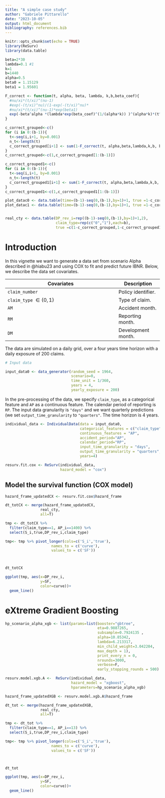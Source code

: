 ```yaml
---
title: "A simple case study"
author: "Gabriele Pittarello"
date: "2023-10-05"
output: html_document
bibliography: references.bib  
---
```


```r
knitr::opts_chunk$set(echo = TRUE)
library(ReSurv)
library(data.table)
```


```r

beta=2*30
lambda=0.1 #1
k=1
b=1440
alpha=0.5
beta0 = 1.15129
beta1 = 1.95601

F_correct <- function(t, alpha, beta, lambda, k,b,beta_coef){
  #nu/xi*(t/xi)^(nu-1)
  #exp(-(t/xi)^nu)/(1-exp(-(t/xi)^nu)*
  #nu/xi*(t/xi)^(nu-1)*exp(beta1)
  exp(-beta^alpha *(lambda*exp(beta_coef)^(1/(alpha*k)) )^(alpha*k)*(t^(-alpha*k)-b^(-alpha*k)) )
}

c_correct_grouped<-c()
for (i in 0:(b-1)){
  t<-seq(i,i+1, by=0.001)
  n_t<-length(t)
  c_correct_grouped[i+1] <- sum(1-F_correct(t, alpha,beta,lambda,k,b, beta0) )/n_t
}
c_correct_grouped<-c(1,c_correct_grouped[1:(b-1)])

c_correct_grouped1<-c()
for (i in 0:(b-1)){
  t<-seq(i,i+1, by=0.001)
  n_t<-length(t)
  c_correct_grouped1[i+1] <- sum(1-F_correct(t, alpha,beta,lambda,k,b, beta1) )/n_t
}
c_correct_grouped1<-c(1,c_correct_grouped1[1:(b-1)])

plot_datac0 <- data.table(time=(b-1)-seq(0,(b-1),by=1)+1, true =1-c_correct_grouped)[order(time),]
plot_datac1 <- data.table(time=(b-1)-seq(0,(b-1),by=1)+1, true =1-c_correct_grouped1)[order(time),]


real_cty <- data.table(DP_rev_i=rep((b-1)-seq(0,(b-1),by=1)+1,2),
                       claim_type=rep(c("0","1"),each=b),
                       true =c(1-c_correct_grouped,1-c_correct_grouped1))


```



# Introduction

In this vignette we want to generate a data set from scenario Alpha described in @hiabu23 and using COX to fit and predict future IBNR. Below, we describe the data set covariates.

| Covariates                                       | Description        |
|--------------------------------------------------|--------------------|
| `claim_number`                                   | Policy identifier. |
| `claim_type` $\in  \left\{0, 1 \right\}$         | Type of claim.     |
| `AM`                                             | Accident month.    |
| `RM`                                             | Reporting month.   |
| `DM`                                             | Development month. |


The data are simulated on a daily grid, over a four years time horizon with a daily exposure of $200$ claims.

```r
# Input data

input_data0 <- data_generator(random_seed = 1964,
                              scenario=0,
                              time_unit = 1/360,
                              years = 4,
                              yearly_exposure = 200)

```

In the pre-processing of the data, we specify `claim_type`, as a categorical feature and `AP` as a continuous feature. The calendar period of reporting is `RP`. The input data granularity is `"days"` and we want quarterly predictions (we set `output_time_granularity` to `"quarters"`. The time horizon is $4$ years.

```r
individual_data <- IndividualData(data = input_data0,
                                  categorical_features = c("claim_type"),
                                  continuous_features = "AP",
                                  accident_period="AP",
                                  calendar_period="RP",
                                  input_time_granularity = "days",
                                  output_time_granularity = "quarters",
                                  years=4)
```

```r
resurv.fit.cox <- ReSurv(individual_data,
                         hazard_model = "cox")
```

## Model the survival function (COX model)

```r

hazard_frame_updatedCX <- resurv.fit.cox$hazard_frame

dt_totCX <- merge(hazard_frame_updatedCX,
                real_cty,
                all=T)

```
```r
tmp <- dt_totCX %>%
  filter(claim_type==1, AP_i==1400) %>%
  select(S_i,true,DP_rev_i,claim_type)

tmp<- tmp %>% pivot_longer(cols=c('S_i','true'),
                     names_to = c('curve'),
                     values_to = c('SF'))




```
```r
dt_totCX
```

```r
ggplot(tmp, aes(x=DP_rev_i,
                y=SF,
                color=curve))+
  geom_line()
```



# eXtreme Gradient Boosting

```r
hp_scenario_alpha_xgb <- list(params=list(booster="gbtree",
                                          eta=0.9887265,
                                          subsample=0.7924135 ,
                                          alpha=10.85342,
                                          lambda=6.213317,
                                          min_child_weight=3.042204,
                                          max_depth = 1),
                                          print_every_n = 0,
                                          nrounds=3000,
                                          verbose=F,
                                          early_stopping_rounds = 500)

```


```r
resurv.model.xgb.A <-  ReSurv(individual_data,
                              hazard_model = "xgboost",
                              hparameters=hp_scenario_alpha_xgb)
```



```r

hazard_frame_updatedXGB <- resurv.model.xgb.A$hazard_frame

dt_tot <- merge(hazard_frame_updatedXGB,
                real_cty,
                all=T)

```

```r
tmp <- dt_tot %>%
  filter(claim_type==1, AP_i==13) %>%
  select(S_i,true,DP_rev_i,claim_type)

tmp<- tmp %>% pivot_longer(cols=c('S_i','true'),
                     names_to = c('curve'),
                     values_to = c('SF'))




```
```r
dt_tot
```

```r
ggplot(tmp, aes(x=DP_rev_i,
                y=SF,
                color=curve))+
  geom_line()
```









